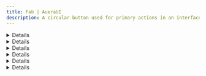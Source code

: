 ```yaml
---
title: Fab | AueraUI
description: A circular button used for primary actions in an interface.
---
```


<DetailCard description='A circular button used for primary actions in an interface.'/>

<Details>
<FabDemo />
</Details>

<Details id='examples'>
<HeaderLabel id='examples'>Examples</HeaderLabel>
</Details>

<Details id='variants'>
  <HeaderLabel id='variants' as='h3'>Variants</HeaderLabel>
  <p className="text">
    The Fab supports different visual styles, Each variant provides a distinct appearance
    to match your design needs.  Use the <CodeTag>variant</CodeTag> prop to customize the style.
  </p>
  <FabVariants />
</Details>

<Details id='sizes'>
  <HeaderLabel id='sizes' as='h3'>Sizes</HeaderLabel>
  <p className="text">
    Available in multiple sizes ensuring flexibility for various UI layouts.
     Use the <CodeTag>size</CodeTag> prop to adjust the component size.
  </p>
  <FabSizes />
</Details>

<Details id='colors'>
  <HeaderLabel id='colors' as='h3'>Colors</HeaderLabel>
  <p className="text">
    Choose from a range of colors to seamlessly blend with your design aesthetics.
    Use the <CodeTag>color</CodeTag> prop to change the Fab’s color.
  </p>
  <FabColors />
</Details>


<Details id='api-reference'>
<HeaderLabel id='api-reference'>API Reference</HeaderLabel>
<APITable reference={fabRef} />
</Details>